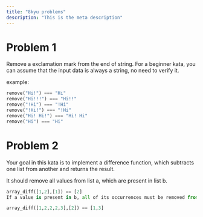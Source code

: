 ```yaml
---
title: "8kyu problems"
description: "This is the meta description"
---
```


# Problem 1

Remove a exclamation mark from the end of string. For a beginner kata, you can assume that the input data is always a string, no need to verify it.

example:

```python
remove("Hi!") === "Hi"
remove("Hi!!!") === "Hi!!"
remove("!Hi") === "!Hi"
remove("!Hi!") === "!Hi"
remove("Hi! Hi!") === "Hi! Hi"
remove("Hi") === "Hi"
```

# Problem 2

Your goal in this kata is to implement a difference function, which subtracts one list from another and returns the result.

It should remove all values from list a, which are present in list b.

```python
array_diff([1,2],[1]) == [2]
If a value is present in b, all of its occurrences must be removed from the other:

array_diff([1,2,2,2,3],[2]) == [1,3]
```
